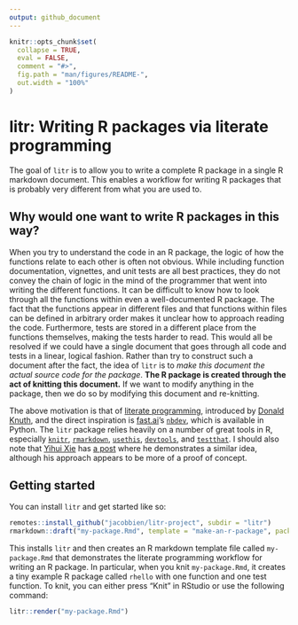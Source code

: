 ```yaml
---
output: github_document
---
```


<!-- README.md is generated from README.Rmd. Please edit that file -->

```r
knitr::opts_chunk$set(
  collapse = TRUE,
  eval = FALSE,
  comment = "#>",
  fig.path = "man/figures/README-",
  out.width = "100%"
)
```

# litr: Writing R packages via literate programming

<!-- badges: start -->
<!-- badges: end -->

The goal of `litr` is to allow you to write a complete R package in a single R markdown document. This enables a workflow for writing R packages that is probably very different from what you are used to.

## Why would one want to write R packages in this way?

When you try to understand the code in an R package, the logic of how the functions relate to each other is often not obvious.  While including function documentation, vignettes, and unit tests are all best practices, they do not convey the chain of logic in the mind of the programmer that went into writing the different functions.  It can be difficult to know how to look through all the functions within even a well-documented R package.  The fact that the functions appear in different files and that functions within files can be defined in arbitrary order makes it unclear how to approach reading the code.  Furthermore, tests are stored in a different place from the functions themselves, making the tests harder to read.  This would all be resolved if we could have a single document that goes through all code and tests in a linear, logical fashion.  Rather than try to construct such a document after the fact, the idea of `litr` is to *make this document the actual source code for the package*.  **The R package is created through the act of knitting this document.**  If we want to modify anything in the package, then we do so by modifying this document and re-knitting.

The above motivation is that of [literate programming](https://en.wikipedia.org/wiki/Literate_programming), introduced by [Donald Knuth](https://www-cs-faculty.stanford.edu/~knuth/), and the direct inspiration is [fast.ai](https://www.fast.ai/about/)'s [`nbdev`](https://nbdev.fast.ai/), which is available in Python.  The `litr` package relies heavily on a number of great tools in R, especially [`knitr`](https://yihui.org/knitr/), [`rmarkdown`](https://rmarkdown.rstudio.com/docs/index.html), [`usethis`](https://usethis.r-lib.org/), [`devtools`](https://devtools.r-lib.org/), and [`testthat`](https://testthat.r-lib.org/).  I should also note that [Yihui Xie](https://yihui.org/en/) has [a post](https://yihui.org/rlp/) where he demonstrates a similar idea, although his approach appears to be more of a proof of concept.

## Getting started

You can install `litr` and get started like so:

```r
remotes::install_github("jacobbien/litr-project", subdir = "litr")
rmarkdown::draft("my-package.Rmd", template = "make-an-r-package", package = "litr")
```

This installs `litr` and then creates an R markdown template file called `my-package.Rmd` that demonstrates the literate programming workflow for writing an R package.  In particular, when you knit `my-package.Rmd`, it creates a tiny example R package called `rhello` with one function and one test function.  To knit, you can either press "Knit" in RStudio or use the following command:

```r
litr::render("my-package.Rmd")
```

